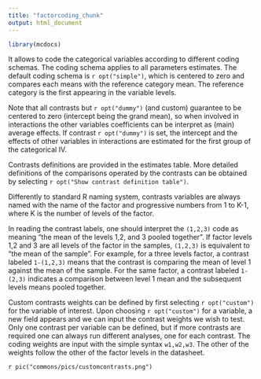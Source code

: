 ```yaml
---
title: "factorcoding_chunk"
output: html_document
---
```



```r
library(mcdocs)

```


It allows to code the categorical variables according to different coding schemas. The coding schema applies to all parameters estimates. The default coding schema is `r opt("simple")`, which is centered to zero and compares each means with the reference category mean. The reference category is the first appearing in the variable levels. 

Note that all contrasts but `r opt("dummy")` (and custom) guarantee to be centered to zero (intercept being the grand mean), so when involved in interactions the other variables coefficients can be interpret as (main) average effects. If contrast `r opt("dummy")` is set, the intercept and the effects of other variables in interactions are estimated for the first group of the categorical IV.  

Contrasts definitions are provided in the estimates table. More detailed definitions of the comparisons operated by the contrasts can be obtained by selecting `r opt("Show contrast definition table")`. 

Differently to standard R naming system, contrasts variables are always named with the name of the factor and progressive numbers from 1 to K-1, where K is the number of levels of the factor.

In reading the contrast labels, one should interpret the `(1,2,3)` code as meaning "the mean of the levels 1,2, and 3 pooled together". If factor levels 1,2 and 3 are all levels of the factor in the samples, `(1,2,3)` is equivalent to "the mean of the sample". For example, for a three levels factor, a contrast labeled `1-(1,2,3)` means that the contrast is comparing the mean of level 1 against the mean of the sample. For the same factor, a contrast labeled `1-(2,3)` indicates a comparison between level 1 mean and the subsequent levels means pooled together.

Custom contrasts weights can be defined by first selecting `r opt("custom")` for the variable of interest. Upon choosing `r opt("custom")` for a variable, a new field appears and we can input the contrast weights we wish to test. Only one contrast per variable can be defined, but if more contrasts are required one can always run different analyses, one for each contrast. The coding weights are input with the simple syntax `w1,w2,w3`.  The other of the weights follow the other of the factor levels in the datasheet.

`r pic("commons/pics/customcontrasts.png")`

